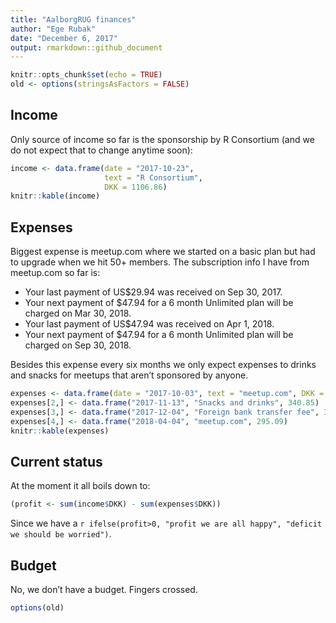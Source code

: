 ```yaml
---
title: "AalborgRUG finances"
author: "Ege Rubak"
date: "December 6, 2017"
output: rmarkdown::github_document
---
```


```r
knitr::opts_chunk$set(echo = TRUE)
old <- options(stringsAsFactors = FALSE)
```

## Income

Only source of income so far is the sponsorship by R Consortium (and we do not
expect that to change anytime soon):
```r
income <- data.frame(date = "2017-10-23",
                     text = "R Consortium",
                     DKK = 1106.86)
knitr::kable(income)
```

## Expenses

Biggest expense is meetup.com where we started on a basic plan but had to upgrade
when we hit 50+ members. The subscription info I have from meetup.com so far is:

- Your last payment of US$29.94 was received on Sep 30, 2017.
- Your next payment of $47.94 for a 6 month Unlimited plan will be charged on Mar 30, 2018.
- Your last payment of US$47.94 was received on Apr 1, 2018.
- Your next payment of $47.94 for a 6 month Unlimited plan will be charged on Sep 30, 2018.

Besides this expense every six months we only expect expenses to drinks and snacks
for meetups that aren't sponsored by anyone.
```r
expenses <- data.frame(date = "2017-10-03", text = "meetup.com", DKK = 192.10)
expenses[2,] <- data.frame("2017-11-13", "Snacks and drinks", 340.85)
expenses[3,] <- data.frame("2017-12-04", "Foreign bank transfer fee", 35.00)
expenses[4,] <- data.frame("2018-04-04", "meetup.com", 295.09)
knitr::kable(expenses)
```

## Current status

At the moment it all boils down to:
```r
(profit <- sum(income$DKK) - sum(expenses$DKK))
```
Since we have a `r ifelse(profit>0, "profit we are all happy", "deficit we should be worried")`. 

## Budget

No, we don't have a budget. Fingers crossed.

```r
options(old)
```
